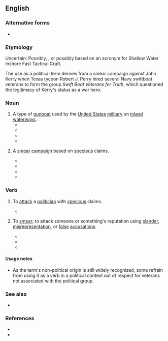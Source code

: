{{also|swift boat}}
==English==

===Alternative forms===
* {{l|en|swift boat}}

===Etymology===
Uncertain: Possibly, {{compound|en|swift|boat}}, or possibly based on an acronym for Shallow Water Inshore Fast Tactical Craft. 

The use as a political term derives from a smear campaign against John Kerry when Texas tycoon Robert J. Perry hired several Navy swiftboat veterans to form the group ''Swift Boat Veterans for Truth'', which questioned the legitimacy of Kerry's status as a war hero.

===Noun===
{{en-noun}}

# A type of [[gunboat]] used by the [[United States]] [[military]] on [[inland]] [[waterway]]s.
#* {{quote-book|year=1973 |title=Report or distort?  |author=Glenn MacDonald  |page=116 |ISBN= |passage=The men narrowly missed death when the '''swiftboat''' in front of theirs took a direct hit from a Communist rocket-propelled grenade. }}
#* {{quote-book|year=1999|title=WLA: War, Literature & the Arts  |author= |page=289 |ISBN= |passage=Kilgore represents one of Willard's guides into the heart of darkness. The '''swiftboat''' captain represents another. }}
#* {{quote-book|year=2006|title=Writing Naturally: A Memoir  |author=William Sargent  |page=5 |ISBN=1584654686 |passage=We felt like Athenian sailors waiting for Persian triremes to blunder into the straits of Messina, but we were probably more like Vietcong irregulars waiting to ambush American '''swiftboat''' captains. }}
#* {{quote-book|year=2008|title=To set the record straight |author=Scott Swett & ‎Tim Ziegler  |page= |ISBN= |passage=When I was serving on a '''swiftboat''' in Vietnam, my crewmates and I had a dog we called VC. We all took care of him, and he stayed with us and loved riding on the '''swiftboat''' deck. }}
# {{lb|en|usually used attributively}} A [[smear campaign]] based on [[specious]] claims.
#* {{quote-book|year=2007|title=Framing the Debate |author=Jeffrey Feldman  |page= |ISBN= 0977197298|passage=Lately, however, Republican '''swiftboat''' attacks have begun to fall short. }}
#* {{quote-book|year=2008 |title=Opposition Research: Stealing The White House |author=JB Azneer & ‎D R Spice  |page= |ISBN=161842582X |passage=So I saw this '''swiftboat''' TV attack on Jefferson.  }}
#* {{quote-book|year=2011 |title=Globalisation and Ecological Integrity in Science and International Law |author=Laura Westra, ‎Klaus Bosselman, ‎Colin Soskolne  |page= |ISBN=1443828335 |passage=The '''Swiftboat''' strategy aims at hitting the target at his/her perceived area of strength, to discredit and degrade what would have been a political advantage. }}
#* {{quote-book|year=2013|title=The Hockey Stick and the Climate Wars: Dispatches from the Front Lines |author=Michael E. Mann  |page= |ISBN=0231152558 |passage=Morano went on to become the pit bull of the climate change denial movement, launching '''swiftboat'''-like attacks as before, but this time directed against climate science and climate scientists. }}

===Verb===
{{en-verb}}

# {{lb|en|US|politics|pejorative|transitive}} To [[attack]] a [[politician]] with [[specious]] claims.
#* {{quote-book|year=2015|title=Killing the Messenger |author=David Brock  |page= |ISBN=1455533742 |passage=No one should have been surprised that the Republicans would try to '''swiftboat''' Hillary in 2016, turning an accomplished diplomat into a feckless bungler who lied to cover up her own failures. }}
# {{lb|en|by extension}} To [[smear]]; to attack someone or something's reputation using [[slander]], [[misrepresentation]], or [[false]] [[accusation]]s. 
#* {{quote-journal|date=January 7, 2013|work=Adweek |title=The Man From Oz Finds Religion  |author=Sam Thielman|volume=|number=|passage=The Borgia family has had such a bad reputation over all these hundreds of years. Some of it is merited, and for some of it, they were '''swiftboated'''. The cardinals hired writers to write bad things about them.}}
#* {{quote-journal|date=January 27, 2014|work=Daily Beast |title=The Woody Allen Allegations: Not So Fast  |author=Robert B. Weide|volume=|number=|passage=My wife suggested that in absence of a response by Woody, he was being '''swiftboated'''.}}
#* {{quote-book|year=2016 |title=The Oliver Stone Experience  |author=Matt Zoller Seitz  |page=192 |ISBN=1613128142 |passage=So you were '''swiftboated'''? I was about to be! I was about to be! No, I just said, That's bullshit—first of all, it's William Oliver Stone. And then Dale went back for the files and found them. I did have a record that they couldn't expunge.  }}

====Usage notes====
* As the term's non-political origin is still widely recognized, some refrain from using it as a verb in a political context out of respect for veterans not associated with the political group.

===See also===
* {{l|en|bork}}

===References===
* {{pedia|swiftboating}}
* {{R:OneLook}}